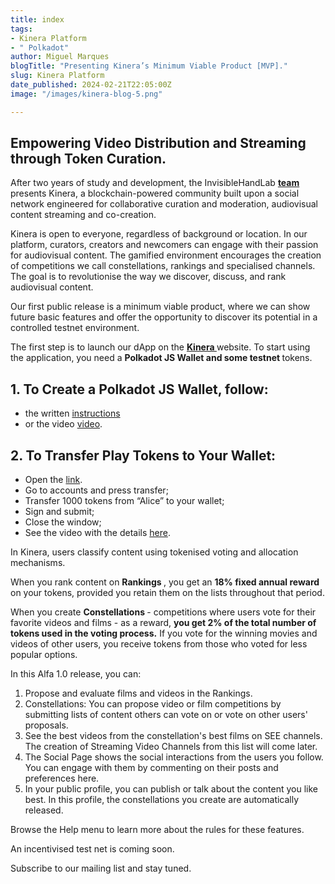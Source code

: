 ```yaml
---
title: index
tags:
- Kinera Platform
- " Polkadot"
author: Miguel Marques
blogTitle: "Presenting Kinera’s Minimum Viable Product [MVP]."
slug: Kinera Platform
date_published: 2024-02-21T22:05:00Z
image: "/images/kinera-blog-5.png"

---
```

## Empowering Video Distribution and Streaming through Token Curation. 

After two years of study and development, the InvisibleHandLab <strong> <a href="https://invisiblehandlab.org">team </a> </strong> presents Kinera, a blockchain-powered community built upon a social network engineered for collaborative curation and moderation, audiovisual content streaming and co-creation. 

Kinera is open to everyone, regardless of background or location. In our platform, curators, creators and newcomers can engage with their passion for audiovisual content. The gamified environment encourages the creation of competitions we call constellations, rankings and specialised channels. The goal is to revolutionise the way we discover, discuss, and rank audiovisual content.

Our first public release is a minimum viable product, where we can show future basic features and offer the opportunity to discover its potential in a controlled testnet environment.

The first step is to launch our dApp on the <strong> <a href="https://kinera.network">Kinera </a> </strong> website. To start using the application, you need a <strong> Polkadot JS Wallet and some testnet </strong> tokens. 

## 1. To Create a Polkadot JS Wallet, follow:
- the written <a href="https://support.polkadot.network/support/solutions/articles/65000098878-how-to-create-a-dot-account">instructions</a>
- or the video <a href="https://www.youtube.com/watch?v=sy7lvAqyzkY">video</a>. 

  
## 2. To Transfer Play Tokens to Your Wallet:
- Open the <a href="https://nodleprotocol.io/?rpc=wss%3A%2F%2Fnode0.kinera.network#/extrinsics">link</a>. 
- Go to accounts and press transfer;
- Transfer 1000 tokens from “Alice” to your wallet;
- Sign and submit;
- Close the window;
- See the video with the details <a href="https://youtube.com/shorts/qzt7qnyvOJU?feature=share">here</a>. 
 

In Kinera, users classify content using tokenised voting and allocation mechanisms. 

When you rank content on <strong> Rankings </strong>, you get an <strong> 18% fixed annual reward </strong> on your tokens, provided you retain them on the lists throughout that period. 

When you create <strong> Constellations </strong> - competitions where users vote for their favorite videos and films - as a reward, <strong> you get 2% of the total number of tokens used in the voting process.</strong> If you vote for the winning movies and videos of other users, you receive tokens from those who voted for less popular options. 

In this Alfa 1.0 release, you can:

1. Propose and evaluate films and videos in the Rankings.
2. Constellations: You can propose video or film competitions by submitting lists of content others can vote on or vote on other users' proposals. 
3. See the best videos from the constellation's best films on SEE channels. The creation of Streaming Video Channels from this list will come later. 
4. The Social Page shows the social interactions from the users you follow. You can engage with them by commenting on their posts and preferences here. 
5. In your public profile, you can publish or talk about the content you like best. In this profile, the constellations you create are automatically released.

Browse the Help menu to learn more about the rules for these features.

An incentivised test net is coming soon. 

Subscribe to our mailing list and stay tuned.






